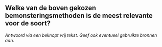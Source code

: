 

## Welke van de boven gekozen bemonsteringsmethoden is de meest relevante voor de soort?

*Antwoord via een beknopt vrij tekst. Geef ook eventueel gebruikte bronnen aan.*





&nbsp;


